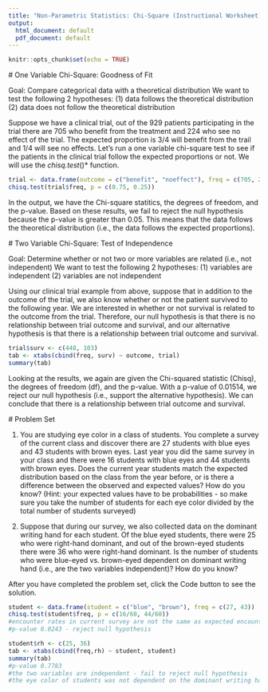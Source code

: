 ---
title: "Non-Parametric Statistics: Chi-Square (Instructional Worksheet)"
output:
  html_document: default
  pdf_document: default
---

```{r setup, include=FALSE}
knitr::opts_chunk$set(echo = TRUE)
```

<script src="hideOutput.js"></script>

<link rel="stylesheet" type="text/css" href="fold.css">



#\textcolor{blue}{1.1} One Variable Chi-Square: Goodness of Fit

Goal: Compare categorical data with a theoretical distribution
We want to test the following 2 hypotheses:
(1) data follows the theoretical distribution
(2) data does not follow the theoretical distribution

Suppose we have a clinical trial, out of the 929 patients participating in the trial there are 705 who benefit from the treatment and 224 who see no effect of the trial. The expected proportion is 3/4 will benefit from the trail and 1/4 will see no effects. Let's run a one variable chi-square test to see if the patients in the clinical trial follow the expected proportions or not. We will use the *chisq.test*()* function. 

```{r eval = FALSE}
trial <- data.frame(outcome = c("benefit", "noeffect"), freq = c(705, 224))
chisq.test(trial$freq, p = c(0.75, 0.25))
```
In the output, we have the Chi-square statitics, the degrees of freedom, and the p-value. Based on these results, we fail to reject the null hypothesis because the p-value is greater than 0.05. This means that the data follows the theoretical distribution (i.e., the data follows the expected proportions).


#\textcolor{blue}{1.2} Two Variable Chi-Square: Test of Independence

Goal: Determine whether or not two or more variables are related (i.e., not independent)
We want to test the following 2 hypotheses:
(1) variables are independent
(2) variables are not independent

Using our clinical trial example from above, suppose that in addition to the outcome of the trial, we also know whether or not the patient survived to the following year. We are interested in whether or not survival is related to the outcome from the trial. Therefore, our null hypothesis is that there is no relationship between trial outcome and survival, and our alternative hypothesis is that there is a relationship between trial outcome and survival. 

```{r eval = FALSE}
trial$surv <- c(448, 103)
tab <- xtabs(cbind(freq, surv) ~ outcome, trial)
summary(tab)
```

Looking at the results, we again are given the Chi-squared statistic (Chisq), the degrees of freedom (df), and the p-value. With a p-value of 0.01514, we reject our null hypothesis (i.e., support the alternative hypothesis). We can conclude that there is a relationship between trial outcome and survival.

#\textcolor{blue}{1.3} Problem Set

1. You are studying eye color in a class of students. You complete a survey of the current class and discover there are 27 students with blue eyes and 43 students with brown eyes. Last year you did the same survey in your class and there were 16 students with blue eyes and 44 students with brown eyes. Does the current year students match the expected distribution based on the class from the year before, or is there a difference between the observed and expected values? How do you know? (Hint: your expected values have to be probabilities - so make sure you take the number of students for each eye color divided by the total number of students surveyed)

2. Suppose that during our survey, we also collected data on the dominant writing hand for each student. Of the blue eyed students, there were 25 who were right-hand dominant, and out of the brown-eyed students there were 36 who were right-hand dominant. Is the number of students who were blue-eyed vs. brown-eyed dependent on dominant writing hand (i.e., are the two variables independent)? How do you know? 


After you have completed the problem set, click the Code button to see the solution.


<div class="fold s">

```{r eval = FALSE}
student <- data.frame(student = c("blue", "brown"), freq = c(27, 43))
chisq.test(student$freq, p = c(16/60, 44/60))
#encounter rates in current survey are not the same as expected encounter rates from year before
#p-value 0.0243 - reject null hypothesis

student$rh <- c(25, 36)
tab <- xtabs(cbind(freq,rh) ~ student, student)
summary(tab)
#p-value 0.7783
#the two variables are independent - fail to reject null hypothesis
#the eye color of students was not dependent on the dominant writing hand
```

</div>

